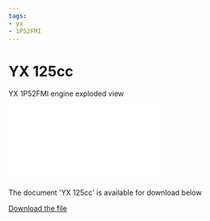 ```yaml
---
tags:
- yx
- 1P52FMI
---
```



# YX 125cc

YX 1P52FMI engine exploded view

<div style={{ position: 'relative', paddingBottom: '141.4%', height: 0, overflow: 'hidden', maxWidth: '100%', background: '#f0f0f0' }}>
  <iframe
    src="/file/yx125.pdf#toolbar=0&navpanes=0&scrollbar=0"
    style={{ position: 'absolute', top: 0, left: 0, width: '100%', height: '100%' }}
    frameBorder="0"
    scrolling="no">
  </iframe>
</div>

The document 'YX 125cc' is available for download below

[Download the file](../../../static/file/yx125.pdf)
